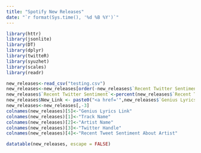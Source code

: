 ```yaml
---
title: "Spotify New Releases"
date: "`r format(Sys.time(), '%d %B %Y')`"
---
```

```r
library(httr)
library(jsonlite)
library(DT)
library(dplyr)
library(twitteR)
library(syuzhet)
library(scales)
library(readr)
```

```r
new_releases<-read_csv("testing.csv")
new_releases<-new_releases[order(-new_releases$`Recent Twitter Sentiment`),]
new_releases$`Recent Twitter Sentiment`<-percent(new_releases$`Recent Twitter Sentiment`)
new_releases$New_Link <- paste0("<a href='",new_releases$`Genius Lyrics Link`,"' target='_blank'>",new_releases$`Genius Lyrics Link`,"</a>")
new_releases<-new_releases[,-3]
colnames(new_releases)[5]<-"Genius Lyrics Link"
colnames(new_releases)[1]<-"Track Name"
colnames(new_releases)[2]<-"Artist Name"
colnames(new_releases)[3]<-"Twitter Handle"
colnames(new_releases)[4]<-"Recent Tweet Sentiment About Artist"
```

```r
datatable(new_releases, escape = FALSE)
```

